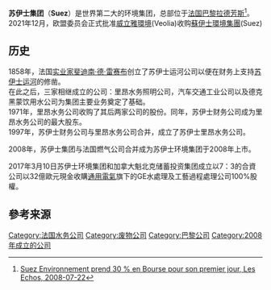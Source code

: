 {{Infobox company
| name = SUEZ
| logo = Suez_Environnement_logo.svg
| type =Société Anonyme
| traded_as = {{Euronext|SEV|FR0010613471|XPAR}}<br />[[CAC_Next_20|CAC Next 20成分股]]
| location=法國巴黎[[拉德芳斯|拉德芳斯]]
| foundation = 2008年7月22日
| industry = [[公共設施|公共設施]]
| predecessor = [[法国燃气公司|法国燃气公司]]<br />Suez
| products =[[污水处理|污水处理]]、[[污染物排放控制技术|污染物排放控制技术]]
| revenue = [[Euro|€]]153.22億（2016）<ref name="CFS2016">{{cite web |url=http://www.suez.com/-/media/SUEZ-GLOBAL/Files/Publication-Docs/PDF-English/SE201612RFSENG.pdf |title=Consolidated Financial Statements of SUEZ for the Fiscal Years Ended December 31, 2016 and 2015 |accessdate=13 December 2017 |publisher=Suez S.A. |archive-date=2017-12-14 |archive-url=https://web.archive.org/web/20171214071437/https://www.suez.com/-/media/SUEZ-GLOBAL/Files/Publication-Docs/PDF-English/SE201612RFSENG.pdf |dead-url=no }}</ref>
| operating_income = €20億（2016）<ref name="CFS2016" />
| net_income = €6.23億（2016）<ref name="CFS2016" />
| assets = €292.84億（2016）<ref name="CFS2016" />
| equity = €60億（2016）<ref name="CFS2016" />
| num_employees = 82,536（2016）<ref>{{cite web |url=http://www.suez.com/-/media/SUEZ-GLOBAL/Files/Publication-Docs/PDF-English/PR-SUEZ-2016-annual-results-010317-ENG.pdf |title=Press Release SUEZ 2016 Annual Results |accessdate=13 December 2017 |publisher=Suez S.A. |archive-date=2017-12-14 |archive-url=https://web.archive.org/web/20171214071624/https://www.suez.com/-/media/SUEZ-GLOBAL/Files/Publication-Docs/PDF-English/PR-SUEZ-2016-annual-results-010317-ENG.pdf |dead-url=no }}</ref>
| key_people = Jean-Louis Chaussade（董事長）<br />Bertrand Camus（CEO）
| homepage = [https://www.suez.com Global Website]
}}
'''苏伊士集团'''（'''Suez'''）是世界第二大的环境集团，总部位于[[法国|法国]][[巴黎|巴黎]][[拉德芳斯|拉德芳斯]]<ref>[http://archives.lesechos.fr/archives/2008/lesechos.fr/07/22/300281693.htm Suez Environnement prend 30 % en Bourse pour son premier jour, Les Echos, 2008-07-22]</ref>。
<br/>
2021年12月，欧盟委员会正式批准[[威立雅環境|威立雅環境]](Veolia)收购[[蘇伊士環境集團|蘇伊士環境集團]](Suez)

== 历史 ==
1858年，法国[[实业家|实业家]][[斐迪南·德·雷赛布|斐迪南·德·雷赛布]]创立了苏伊士运河公司以便在财务上支持[[苏伊士运河|苏伊士运河]]的修凿。
<br/>

在此之后，三家相继成立的公司：里昂水务照明公司，汽车交通工业公司以及德克黑蒙饮用水公司为集团主要业务奠定了基础。
<br/>

1971年，里昂水务公司收购了其后两家公司的股份。同年，苏伊士财务公司成为里昂水务公司的最大股东。
<br/>

1997年，苏伊士财务公司与里昂水务公司合并，成立了苏伊士里昂水务公司。

2008年，苏伊士集团与法国燃气公司合并成为苏伊士环境集团于2008年上市。

2017年3月10日苏伊士环境集团和加拿大魁北克储蓄投资集团成立以7：3的合資公司以32億歐元現金收購[[通用電氣|通用電氣]]旗下的GE水處理及工藝過程處理公司100%股權。

==參考来源==
{{reflist}}

[[Category:法国水务公司|Category:法国水务公司]]
[[Category:废物公司|Category:废物公司]]
[[Category:巴黎公司|Category:巴黎公司]]
[[Category:2008年成立的公司|Category:2008年成立的公司]]